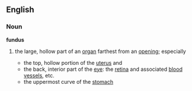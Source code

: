 ==English==
===Noun===
'''fundus'''
{{wikipedia}}
#{{medicine}} the large, hollow part of an [[organ]] farthest from an [[opening]]; especially
#*the top, hollow portion of the [[uterus]] and 
#*the back, interior part of the [[eye]]: the [[retina]] and associated [[blood]] [[vessel]]s, etc.
#*the uppermost curve of the [[stomach]]